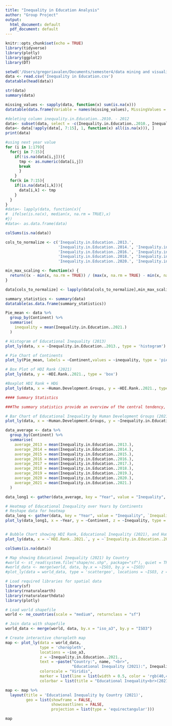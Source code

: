 ```yaml
---
title: "Inequality in Education Analysis"
author: "Group Project"
output:
  html_document: default
  pdf_document: default
---
```


```r
knitr::opts_chunk$set(echo = TRUE)
library(tidyverse)
library(plotly)
library(ggplot2)
library(DT)
```

```r
setwd('/Users/gregoriavalen/Documents/semester4/data mining and visualizations/aol')
data <- read.csv('Inequality in Education.csv')
datatable(head(data))

```
```r
str(data)
summary(data)
```
```r
missing_values <- sapply(data, function(x) sum(is.na(x)))
datatable(data.frame(Variable = names(missing_values), MissingValues = missing_values))

```
```r
#deleting column inequality.in.Education..2010. - 2012
data<- subset(data, select = -c(Inequality.in.Education..2010., Inequality.in.Education..2011., Inequality.in.Education..2012.))
data<- data[!apply(data[, 7:15], 1, function(x) all(is.na(x))), ]
print(data)
```

```r
#using next year value
for (i in 1:179){
  for(j in 7:15){
    if(!is.na(data[i,j])){
      tmp <- as.numeric(data[i,j])
      break
      }
    }
  for(k in 7:15){
    if(is.na(data[i,k])){
      data[i,k] <- tmp
    }
  }
}
#data<- lapply(data, function(x){
#  ifelse(is.na(x), median(x, na.rm = TRUE),x)
#})
#data<- as.data.frame(data)

colSums(is.na(data))
```

```r
cols_to_normalize <- c('Inequality.in.Education..2013.', 
                       'Inequality.in.Education..2014.', 'Inequality.in.Education..2015.', 
                       'Inequality.in.Education..2016.', 'Inequality.in.Education..2017.', 
                       'Inequality.in.Education..2018.', 'Inequality.in.Education..2019.', 
                       'Inequality.in.Education..2020.', 'Inequality.in.Education..2021.')

min_max_scaling <- function(x) {
  return((x - min(x, na.rm = TRUE)) / (max(x, na.rm = TRUE) - min(x, na.rm = TRUE)))
}

data[cols_to_normalize] <- lapply(data[cols_to_normalize],min_max_scaling)
```

```r
summary_statistics <- summary(data)
datatable(as.data.frame(summary_statistics))

```


```r
Pie_mean <- data %>%
  group_by(Continent) %>%
  summarise(
    inequality = mean(Inequality.in.Education..2021.)
  )

```

```r
# Histogram of Educational Inequality (2013)
plot_ly(data, x = ~Inequality.in.Education..2013., type = 'histogram')

# Pie Chart of Continents
plot_ly(Pie_mean, labels = ~Continent,values = ~inequality, type = 'pie')

# Box Plot of HDI Rank (2021)
plot_ly(data, y = ~HDI.Rank..2021., type = 'box')

```


```r
#Boxplot HDI Rank + HDG
plot_ly(data, x = ~Human.Development.Groups, y = ~HDI.Rank..2021., type = 'box')

```
```r
#### Summary Statistics

###The summary statistics provide an overview of the central tendency, dispersion, and shape of the distribution of the dataset's numerical variables. For instance, we can observe that the median HDI Rank (2021) is X, indicating that half of the countries have an HDI rank below this value.###

```

```r
# Bar Chart of Educational Inequality by Human Development Groups (2021)
plot_ly(data, x = ~Human.Development.Groups, y = ~Inequality.in.Education..2021., type = 'bar')

```
```r
data_average <- data %>%
  group_by(Continent) %>%
  summarise(
    average_2013 = mean(Inequality.in.Education..2013.),
    average_2014 = mean(Inequality.in.Education..2014.),
    average_2015 = mean(Inequality.in.Education..2015.),
    average_2016 = mean(Inequality.in.Education..2016.),
    average_2017 = mean(Inequality.in.Education..2017.),
    average_2018 = mean(Inequality.in.Education..2018.),
    average_2019 = mean(Inequality.in.Education..2019.),
    average_2020 = mean(Inequality.in.Education..2020.),
    average_2021 = mean(Inequality.in.Education..2021.)
  )
```

```r
data_long1 <- gather(data_average, key = "Year", value = "Inequality", `average_2013`:`average_2021`)
```

```r
# Heatmap of Educational Inequality over Years by Continents
# Reshape data for heatmap
data_long <- gather(data, key = "Year", value = "Inequality", `Inequality.in.Education..2013.`:`Inequality.in.Education..2021.`)
plot_ly(data_long1, x = ~Year, y = ~Continent, z = ~Inequality, type = 'heatmap')



```
```r
# Bubble Chart showing HDI Rank, Educational Inequality (2021), and Human Development Groups
plot_ly(data, x = ~`HDI.Rank..2021.`, y = ~`Inequality.in.Education..2021.`, text = ~Country, type = 'scatter', mode = 'markers', color = ~`Human.Development.Groups`)


```

```r
colSums(is.na(data))
```

```r

# Map showing Educational Inequality (2021) by Country
#world <- st_read(system.file("shape/nc.shp", package="sf"), quiet = TRUE)
#world_data <- merge(world, data, by.x = ~ISO3, by.y = ~ISO3)
#plot_ly(data = world_data, type = 'scattergeo', locations = ~ISO3, z = ~`Inequality.in.Education..2021.`, text = ~Country, color = ~`Inequality.in.Education..2021.`)

```
```r
# Load required libraries for spatial data
library(sf)
library(rnaturalearth)
library(rnaturalearthdata)
library(plotly)

# Load world shapefile
world <- ne_countries(scale = "medium", returnclass = "sf") 

# Join data with shapefile
world_data <- merge(world, data, by.x = "iso_a3", by.y = "ISO3")

# Create interactive choropleth map
map <- plot_ly(data = world_data, 
               type = 'choropleth', 
               locations = ~iso_a3, 
               z = ~Inequality.in.Education..2021., 
               text = ~paste("Country:", name, "<br>",
                             "Educational Inequality (2021):", Inequality.in.Education..2021.),
               colorscale = "Viridis",
               marker = list(line = list(width = 0.5, color = 'rgb(40,40,40)')),
               colorbar = list(title = "Educational Inequality<br>(2021)"))

map <- map %>%
  layout(title = 'Educational Inequality by Country (2021)',
         geo = list(showframe = FALSE,
                    showcoastlines = FALSE,
                    projection = list(type = 'equirectangular')))

map

```



